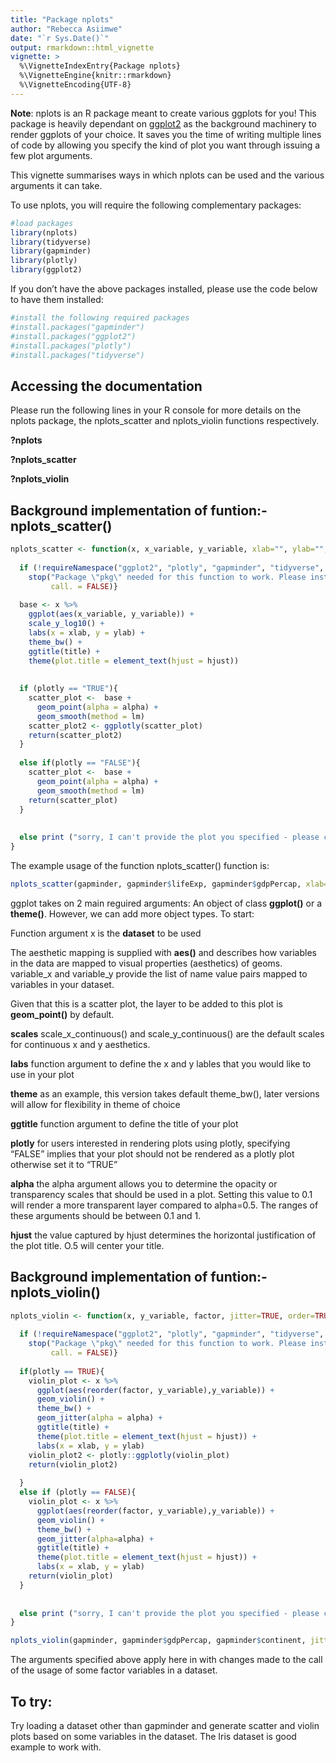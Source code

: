 ```yaml
---
title: "Package nplots"
author: "Rebecca Asiimwe"
date: "`r Sys.Date()`"
output: rmarkdown::html_vignette
vignette: >
  %\VignetteIndexEntry{Package nplots}
  %\VignetteEngine{knitr::rmarkdown}
  %\VignetteEncoding{UTF-8}
---
```



__Note__: nplots is an R package meant to create various ggplots for you! This package is heavily dependant on [ggplot2](https://github.com/tidyverse/ggplot2) as the background machinery to render ggplots of your choice. It saves you the time of writing multiple lines of code by allowing you specify the kind of plot you want through issuing a few plot arguments.


This vignette summarises ways in which nplots can be used and the various arguments it can take. 


To use nplots, you will require the following complementary packages:

```r
#load packages
library(nplots)
library(tidyverse)
library(gapminder)
library(plotly)
library(ggplot2)
```

If you don't have the above packages installed, please use the code below to have them installed:

```r
#install the following required packages
#install.packages("gapminder")
#install.packages("ggplot2")
#install.packages("plotly")
#install.packages("tidyverse")
```

## Accessing the documentation
Please run the following lines in your R console for more details on the nplots package, the nplots_scatter and nplots_violin functions respectively.

__?nplots__

__?nplots_scatter__

__?nplots_violin__

## Background implementation of funtion:- nplots_scatter()

```r
nplots_scatter <- function(x, x_variable, y_variable, xlab="", ylab="", title="", plotly=TRUE, alpha=0.2, hjust=0.5){
  
  if (!requireNamespace("ggplot2", "plotly", "gapminder", "tidyverse", quietly = FALSE)) {
    stop("Package \"pkg\" needed for this function to work. Please install it.",
         call. = FALSE)}
  
  base <- x %>%
    ggplot(aes(x_variable, y_variable)) +
    scale_y_log10() +
    labs(x = xlab, y = ylab) +
    theme_bw() +
    ggtitle(title) +
    theme(plot.title = element_text(hjust = hjust))
  
  
  if (plotly == "TRUE"){
    scatter_plot <-  base +
      geom_point(alpha = alpha) +
      geom_smooth(method = lm)
    scatter_plot2 <- ggplotly(scatter_plot)
    return(scatter_plot2)
  }
  
  else if(plotly == "FALSE"){
    scatter_plot <-  base +
      geom_point(alpha = alpha) +
      geom_smooth(method = lm)
    return(scatter_plot)
  }
  
  
  else print ("sorry, I can't provide the plot you specified - please check the plot arguments supplied.")
}

```

The example usage of the function nplots_scatter() function is:

```r
nplots_scatter(gapminder, gapminder$lifeExp, gapminder$gdpPercap, xlab="lifeExp", ylab="gdpPercap", title="lifeExp Vs GdpPercap", plotly=FALSE)
```

ggplot takes on 2 main reguired arguments: An object of class __ggplot()__ or a __theme()__. However, we can add more object types. To start:

Function argument x is the __dataset__ to be used

The aesthetic mapping is supplied with __aes()__ and describes how variables in the data are mapped to visual properties (aesthetics) of geoms. variable_x and variable_y provide the list of name value pairs mapped to variables in your dataset.

Given that this is a scatter plot, the layer to be added to this plot is __geom_point()__ by default. 

__scales__ scale_x_continuous() and scale_y_continuous() are the default scales for continuous x and y aesthetics. 


__labs__ function argument to define the x and y lables that you would like to use in your plot


__theme__ as an example, this version takes default theme_bw(), later versions will allow for flexibility in theme of choice


__ggtitle__ function argument to define the title of your plot 


__plotly__ for users interested in rendering plots using plotly, specifying "FALSE" implies that your plot should not be rendered as a plotly plot otherwise set it to "TRUE"


__alpha__ the alpha argument allows you to determine the opacity or transparency scales that should be used in a plot. Setting this value to 0.1 will render a more transparent layer compared to alpha=0.5. The ranges of these arguments should be between 0.1 and 1.


__hjust__ the value captured by hjust determines the horizontal justification of the plot title. O.5 will center your title.



## Background implementation of funtion:- nplots_violin()

```r
nplots_violin <- function(x, y_variable, factor, jitter=TRUE, order=TRUE, xlab="", ylab="", title="", plotly=TRUE, alpha=0.05, hjust=0.5){
  
  if (!requireNamespace("ggplot2", "plotly", "gapminder", "tidyverse", quietly = FALSE)) {
    stop("Package \"pkg\" needed for this function to work. Please install it.",
         call. = FALSE)}
  
  if(plotly == TRUE){
    violin_plot <- x %>%
      ggplot(aes(reorder(factor, y_variable),y_variable)) +
      geom_violin() +
      theme_bw() +
      geom_jitter(alpha = alpha) +
      ggtitle(title) +
      theme(plot.title = element_text(hjust = hjust)) +
      labs(x = xlab, y = ylab)
    violin_plot2 <- plotly::ggplotly(violin_plot)
    return(violin_plot2)
    
  }
  else if (plotly == FALSE){
    violin_plot <- x %>%
      ggplot(aes(reorder(factor, y_variable),y_variable)) +
      geom_violin() +
      theme_bw() +
      geom_jitter(alpha=alpha) +
      ggtitle(title) +
      theme(plot.title = element_text(hjust = hjust)) +
      labs(x = xlab, y = ylab)
    return(violin_plot)
  }
  
  
  else print ("sorry, I can't provide the plot you specified - please check the plot arguments supplied")
}
```

```r
nplots_violin(gapminder, gapminder$gdpPercap, gapminder$continent, jitter=TRUE, order=TRUE, xlab="", ylab="gdpPercap", title="gdpPercap across contients", plotly=FALSE, alpha=0.05, hjust=0.6)
```

The arguments specified above apply here in with changes made to the call of the usage of some factor variables in a dataset. 

## To try:
Try loading a dataset other than gapminder and generate scatter and violin plots based on some variables in the dataset. The Iris dataset is good example to work with.
